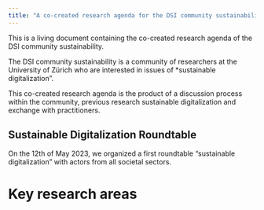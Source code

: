 ```yaml
---
title: "A co-created research agenda for the DSI community sustainability"
---
```


This is a living document containing the co-created research agenda of the DSI community sustainability.

The DSI community sustainability is a community of researchers at the University of Zürich who are interested in issues of *sustainable digitalization".

This co-created research agenda is the product of a discussion process within the community, previous research sustainable digitalization and exchange with practitioners.

::: {.callout-caution collapse="true" icon="false"}
## Sustainable Digitalization Roundtable

On the 12th of May 2023, we organized a first roundtable "sustainable digitalization" with actors from all societal sectors.
:::

# Key research areas




